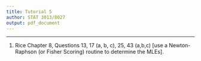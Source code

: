 ```yaml
---
title: Tutorial 5  
author: STAT 3013/8027
output: pdf_document
---
```


---
\large

1. Rice Chapter 8, Questions 13, 17 (a, b, c), 25, 43 (a,b,c) [use a Newton-Raphson (or Fisher Scoring) routine to determine the MLEs].    


